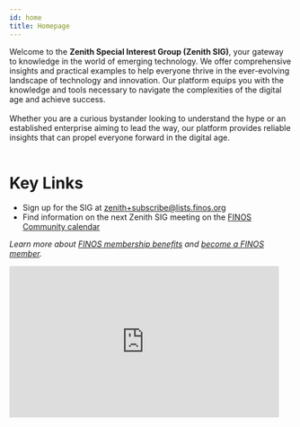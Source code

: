 ```yaml
---
id: home
title: Homepage
---
```


<div style={{ width: '50%', float: 'left', clear: 'left'}}>
Welcome to the <b>Zenith Special Interest Group (Zenith SIG)</b>, your gateway to knowledge in the world of emerging technology. We offer comprehensive insights and practical examples to help everyone thrive in the ever-evolving landscape of technology and innovation. Our platform equips you with the knowledge and tools necessary to navigate the complexities of the digital age and achieve success.
<br/><br/>
Whether you are a curious bystander looking to understand the hype or an established enterprise aiming to lead the way, our platform provides reliable insights that can propel everyone forward in the digital age.<br/><br/>

# Key Links

* Sign up for the SIG at zenith+subscribe@lists.finos.org
* Find information on the next Zenith SIG meeting on the [FINOS Community calendar](https://calendar.google.com/calendar/u/0/embed?src=finos.org_fac8mo1rfc6ehscg0d80fi8jig@group.calendar.google.com)

_Learn more about [FINOS membership benefits](https://www.finos.org/hubfs/FINOS%20Membership%20Benefits%20Guide.pdf) and [become a FINOS member](https://joinnow.platform.linuxfoundation.org/?project=finos)._
</div>
<div  style={{ width: '50%', float: 'right', clear: 'right'}}>
<iframe width="480" height="270" src="https://www.youtube.com/embed/lO-TRAQA8GE" title="FINOS - Zenith SIG Overview" frameborder="0" allow="accelerometer; autoplay; clipboard-write; encrypted-media; gyroscope; picture-in-picture; web-share" allowfullscreen></iframe>
</div>
